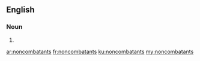==English==

===Noun===
{{head|en|plural}}

# {{plural of|noncombatant|lang=en}}

[[ar:noncombatants]]
[[fr:noncombatants]]
[[ku:noncombatants]]
[[my:noncombatants]]